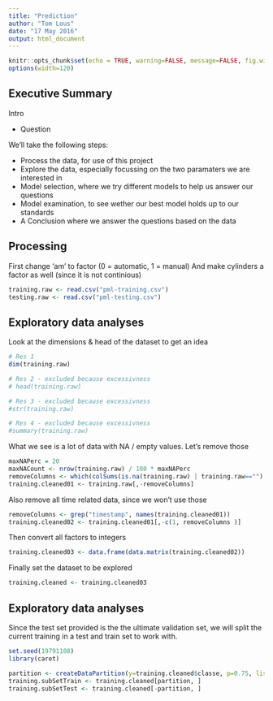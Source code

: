 ```yaml
---
title: "Prediction"
author: "Tom Lous"
date: "17 May 2016"
output: html_document
---
```


```r
knitr::opts_chunk$set(echo = TRUE, warning=FALSE, message=FALSE, fig.width=10, fig.height=5)
options(width=120)
```

## Executive Summary

Intro 

* Question

We'll take the following steps:

- Process the data, for use of this project
- Explore the data, especially focussing on the two paramaters we are interested in 
- Model selection, where we try different models to help us answer our questions
- Model examination, to see wether our best model holds up to our standards
- A Conclusion where we answer the questions based on the data

## Processing

First change 'am' to  factor (0 = automatic, 1 = manual)
And make cylinders a factor as well (since it is not continious)

```r
training.raw <- read.csv("pml-training.csv")
testing.raw <- read.csv("pml-testing.csv")
```

## Exploratory data analyses 

Look at the dimensions & head of the dataset to get an idea
```r
# Res 1
dim(training.raw)

# Res 2 - excluded because excessivness
# head(training.raw)

# Res 3 - excluded because excessivness
#str(training.raw)

# Res 4 - excluded because excessivness
#summary(training.raw)
```


What we see is a lot of data with NA / empty values. Let's remove those

```r
maxNAPerc = 20
maxNACount <- nrow(training.raw) / 100 * maxNAPerc
removeColumns <- which(colSums(is.na(training.raw) | training.raw=="") > maxNACount)
training.cleaned01 <- training.raw[,-removeColumns]
```

Also remove all time related data, since we won't use those

```r
removeColumns <- grep("timestamp", names(training.cleaned01))
training.cleaned02 <- training.cleaned01[,-c(1, removeColumns )]
```

Then convert all factors to integers
```r
training.cleaned03 <- data.frame(data.matrix(training.cleaned02))
```

Finally set the dataset to be explored

```r
training.cleaned <- training.cleaned03
```


## Exploratory data analyses 

Since the test set provided is the the ultimate validation set, we will split the current training in a test and train set to work with.

```r
set.seed(19791108)
library(caret)

partition <- createDataPartition(y=training.cleaned$classe, p=0.75, list=FALSE)
training.subSetTrain <- training.cleaned[partition, ]
training.subSetTest <- training.cleaned[-partition, ]
```

